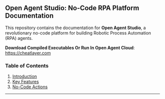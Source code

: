 ## Open Agent Studio: No-Code RPA Platform Documentation

This repository contains the documentation for **Open Agent Studio**, a revolutionary no-code platform for building Robotic Process Automation (RPA) agents. 

**Download Compiled Executables Or Run In Open Agent Cloud**: https://cheatlayer.com

### Table of Contents

1. [Introduction](#introduction)
2. [Key Features](#key-features)
3. [No-Code Actions](#open-agent-studio-no-code-action-library)


---
